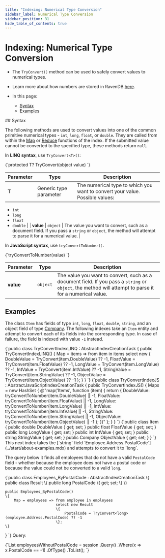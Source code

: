 ---
title: "Indexing: Numerical Type Conversion"
sidebar_label: Numerical Type Conversion
sidebar_position: 31
hide_table_of_contents: true
---




# Indexing: Numerical Type Conversion
<LanguageSwitcher supportedLanguages={supportedLanguages} />
<LanguageContent language="csharp">

<Admonition type="note" title="Note">

* The `TryConvert()` method can be used to safely convert values to numerical types.  

* Learn more about how numbers are stored in RavenDB [here](../server/kb/numbers-in-ravendb.mdx).  

* In this page:  
  * [Syntax](..\indexes\number-type-conversion.mdx#syntax)  
  * [Examples](..\indexes\number-type-conversion.mdx#examples)  

</Admonition>
## Syntax

The following methods are used to convert values into one of the common primitive numerical 
types - `int`, `long`, `float`, or `double`. They are called from within the 
[Map](../indexes/map-indexes.mdx) or [Reduce](../indexes/map-reduce-indexes.mdx) functions of the 
index. If the submitted value cannot be converted to the specified type, these methods return 
`null`.  

In **LINQ syntax**, use `TryConvert<T>()`:  

<TabItem value="csharp" label="csharp">
<CodeBlock language="csharp">
{`protected T? TryConvert<T>(object value)
`}
</CodeBlock>
</TabItem>

| Parameter | Type | Description |
| - | - | - |
| **T** | Generic type parameter | The numerical type to which you want to convert your value. Possible values:
- `int`
- `long`
- `float`
- `double` |
| **value** | `object` | The value you want to convert, such as a document field. If you pass a `string` or `object`, the method will attempt to parse it for a numerical value. |

In **JavaScript syntax**, use `tryConvertToNumber()`.

<TabItem value="javascript" label="javascript">
<CodeBlock language="javascript">
{`tryConvertToNumber(value)
`}
</CodeBlock>
</TabItem>

| Parameter | Type | Description |
| - | - | - |
| **value** | `object` | The value you want to convert, such as a document field. If you pass a `string` or `object`, the method will attempt to parse it for a numerical value. |



## Examples

The class `Item` has fields of type `int`, `long`, `float`, `double`, `string`, and an object 
field of type [Company](../start/about-examples.mdx). The following indexes take an `Item` 
entity and attempt to convert each of its fields into the corresponding type. In case of 
failure, the field is indexed with value `-1` instead.  

<Tabs groupId='languageSyntax'>
<TabItem value="LINQ" label="LINQ">
<CodeBlock language="csharp">
{`public class TryConvertIndexLINQ : AbstractIndexCreationTask<Item>
{
    public TryConvertIndexLINQ()
    {
        Map = items => from item in items
                       select new
                       {
                           DoubleValue = TryConvert<double>(item.DoubleValue) ?? -1,
                           FloatValue = TryConvert<float>(item.FloatValue) ?? -1,
                           LongValue = TryConvert<long>(item.LongValue) ?? -1,
                           IntValue = TryConvert<int>(item.IntValue) ?? -1,
                           StringValue = TryConvert<double>(item.StringValue) ?? -1,
                           ObjectValue = TryConvert<long>(item.ObjectValue) ?? -1
                       };
    }
}
`}
</CodeBlock>
</TabItem>
<TabItem value="JavaScript" label="JavaScript">
<CodeBlock language="csharp">
{`public class TryConvertIndexJS : AbstractJavaScriptIndexCreationTask
{
    public TryConvertIndexJS()
    {
        Maps = new HashSet<string>
        {
            @"map('Items', function (item) {
                return {
                    DoubleValue: tryConvertToNumber(item.DoubleValue) || -1,
                    FloatValue: tryConvertToNumber(item.FloatValue) || -1,
                    LongValue: tryConvertToNumber(item.LongValue) || -1,
                    IntValue: tryConvertToNumber(item.IntValue) || -1,
                    StringValue: tryConvertToNumber(item.StringValue) || -1,
                    ObjectValue: tryConvertToNumber(item.ObjectValue) || -1
                };
            })"
        };
    }
}
`}
</CodeBlock>
</TabItem>
<TabItem value="Class" label="Class">
<CodeBlock language="csharp">
{`public class Item
{
    public double DoubleValue { get; set; }
    public float FloatValue { get; set; }
    public long LongValue { get; set; }
    public int IntValue { get; set; }
    public string StringValue { get; set; }
    public Company ObjectValue { get; set; }
}
`}
</CodeBlock>
</TabItem>
</Tabs>
This next index takes the [`string` field `Employee.Address.PostalCode`](../start/about-examples.mdx) 
and attempts to convert it to `long`.  

The query below it finds all employees that do not have a valid `PostalCode` field - whether 
because the employee does not have a postal code or because the value could not be converted to 
a valid `long`.  

<TabItem value="tryconvert_postal" label="tryconvert_postal">
<CodeBlock language="csharp">
{`public class Employees_ByPostalCode : AbstractIndexCreationTask<Employee>
\{
    public class Result \{
        public long PostalCode \{ get; set; \}
    \}

    public Employees_ByPostalCode()
    \{
        Map = employees => from employee in employees
                           select new Result
                           \{
                               PostalCode = TryConvert<long>(employee.Address.PostalCode) ?? -1
                           \};
    \}
\}
`}
</CodeBlock>
</TabItem>
Query:  

<TabItem value="query" label="query">
<CodeBlock language="csharp">
{`List<Employee> employeesWithoutPostalCode = session
    .Query<Employees_ByPostalCode.Result, Employees_ByPostalCode>()
    .Where(x => x.PostalCode == -1)
    .OfType<Employee>()
    .ToList();
`}
</CodeBlock>
</TabItem>




</LanguageContent>

<!---
### Client API
- [Conventions: Serialization](../client-api/configuration/serialization)

### Indexes
- [Creating and Deploying Indexes](../indexes/creating-and-deploying)

### Server
- [Knowledge Base: Numbers in RavenDB](../server/kb/numbers-in-ravendb)


-->